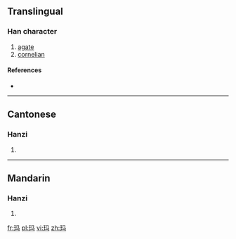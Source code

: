 {{also|瑪}}
==Translingual==

===Han character===
{{Han char|rn=96|rad=玉|as=03|sn=7|four=|canj=一土弓女一 (MGNVM)}}

# [[agate]]
# [[cornelian]]

====References====
* {{Han ref|kx=0727.251|hdz=21102.170|uh=739B|ud=29595}}

----

==Cantonese==

===Hanzi===
{{yue-hanzi|jyut=|y=ma5|tra=瑪}}

# {{defn|lang=yue|sort=玉03}}

----

==Mandarin==

===Hanzi===
{{cmn-hanzi|tra=瑪|pin=[[mǎ]] ([[ma3]]), [[mín]] ([[min2]])|wg=ma<sup>3</sup>, min<sup>2</sup>}}

# {{defn|lang=cmn|sort=玉03}}

[[fr:玛]]
[[pl:玛]]
[[vi:玛]]
[[zh:玛]]